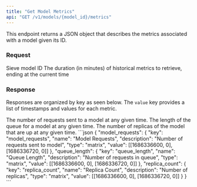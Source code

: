 ```yaml
---
title: "Get Model Metrics"
api: "GET /v1/models/{model_id}/metrics"
---
```


This endpoint returns a JSON object that describes the metrics associated with a model given its ID.

### Request
<ParamField path="model_id" type="string" required>
  Sieve model ID
</ParamField>

<ParamField query="limit_min" type="number" default="60">
  The duration (in minutes) of historical metrics to retrieve, ending at the current time
</ParamField>

### Response

Responses are organized by key as seen below. The `value` key provides a list of timestamps and values for each metric.

<ResponseField name="model_requests" type="dict">
  The number of requests sent to a model at any given time.
</ResponseField>
<ResponseField name="queue_length" type="dict">
  The length of the queue for a model at any given time.
</ResponseField>
<ResponseField name="replica_count" type="dict">
  The number of replicas of the model that are up at any given time.
</ResponseField>

<ResponseExample>
```json
{
  "model_requests": {
    "key": "model_requests",
    "name": "Model Requests",
    "description": "Number of requests sent to model",
    "type": "matrix",
    "value": [[1686336600, 0], [1686336720, 0]]
  },
  "queue_length": {
    "key": "queue_length",
    "name": "Queue Length",
    "description": "Number of requests in queue",
    "type": "matrix",
    "value": [[1686336600, 0], [1686336720, 0]]
  },
  "replica_count": {
    "key": "replica_count",
    "name": "Replica Count",
    "description": "Number of replicas",
    "type": "matrix",
    "value": [[1686336600, 0], [1686336720, 0]]
  }
}
```
</ResponseExample>
